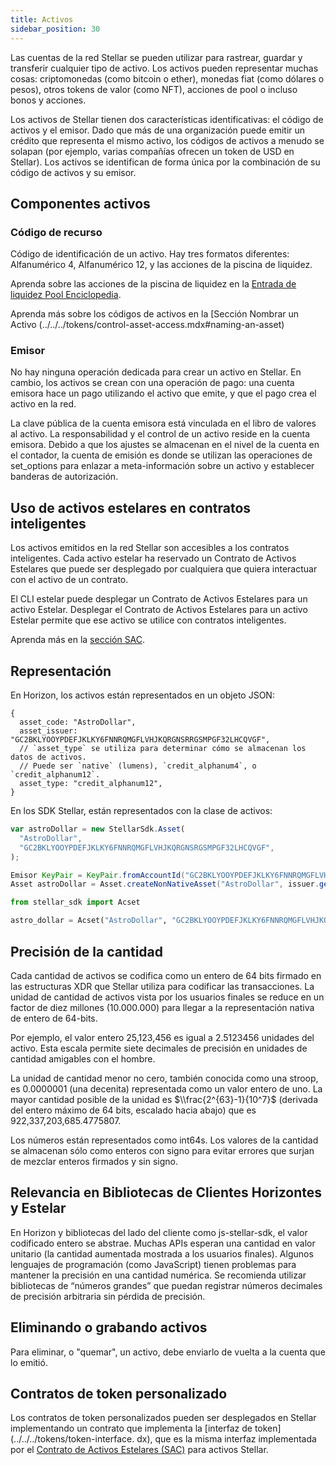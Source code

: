 ```yaml
---
title: Activos
sidebar_position: 30
---
```



Las cuentas de la red Stellar se pueden utilizar para rastrear, guardar y transferir cualquier tipo de activo. Los activos pueden representar muchas cosas: criptomonedas (como bitcoin o ether), monedas fiat (como dólares o pesos), otros tokens de valor (como NFT), acciones de pool o incluso bonos y acciones.

Los activos de Stellar tienen dos características identificativas: el código de activos y el emisor. Dado que más de una organización puede emitir un crédito que representa el mismo activo, los códigos de activos a menudo se solapan (por ejemplo, varias compañías ofrecen un token de USD en Stellar). Los activos se identifican de forma única por la combinación de su código de activos y su emisor.

## Componentes activos

### Código de recurso

Código de identificación de un activo. Hay tres formatos diferentes: Alfanumérico 4, Alfanumérico 12, y las acciones de la piscina de liquidez.

Aprenda sobre las acciones de la piscina de liquidez en la [Entrada de liquidez Pool Enciclopedia](../../encyclopedia/sdex/liquidity-on-stellar-sdex-liquidity-pools.mdx).

Aprenda más sobre los códigos de activos en la \[Sección Nombrar un Activo (../../../tokens/control-asset-access.mdx#naming-an-asset)

### Emisor

No hay ninguna operación dedicada para crear un activo en Stellar. En cambio, los activos se crean con una operación de pago: una cuenta emisora hace un pago utilizando el activo que emite, y que el pago crea el activo en la red.

La clave pública de la cuenta emisora está vinculada en el libro de valores al activo. La responsabilidad y el control de un activo reside en la cuenta emisora. Debido a que los ajustes se almacenan en el nivel de la cuenta en el contador, la cuenta de emisión es donde se utilizan las operaciones de set_options para enlazar a meta-información sobre un activo y establecer banderas de autorización.

## Uso de activos estelares en contratos inteligentes

Los activos emitidos en la red Stellar son accesibles a los contratos inteligentes. Cada activo estelar ha reservado un Contrato de Activos Estelares que puede ser desplegado por cualquiera que quiera interactuar con el activo de un contrato.

El CLI estelar puede desplegar un Contrato de Activos Estelares para un activo Estelar. Desplegar el Contrato de Activos Estelares para un activo Estelar permite que ese activo se utilice con contratos inteligentes.

Aprenda más en la [sección SAC](../../tokens/stellar-asset-contract.mdx).

## Representación

En Horizon, los activos están representados en un objeto JSON:

<CodeExample>

```json5
{
  asset_code: "AstroDollar",
  asset_issuer: "GC2BKLYOOYPDEFJKLKY6FNNRQMGFLVHJKQRGNSRRGSMPGF32LHCQVGF",
  // `asset_type` se utiliza para determinar cómo se almacenan los datos de activos.
  // Puede ser `native` (lumens), `credit_alphanum4`, o `credit_alphanum12`.
  asset_type: "credit_alphanum12",
}
```

</CodeExample>

En los SDK Stellar, están representados con la clase de activos:

<CodeExample>

```js
var astroDollar = new StellarSdk.Asset(
  "AstroDollar",
  "GC2BKLYOOYPDEFJKLKY6FNNRQMGFLVHJKQRGNSRGSMPGF32LHCQVGF",
);
```

```java
Emisor KeyPair = KeyPair.fromAccountId("GC2BKLYOOYPDEFJKLKY6FNNRQMGFLVHJKQRGNSRRGSMPGF32LHCQVGF");
Asset astroDollar = Asset.createNonNativeAsset("AstroDollar", issuer.getAccountId());
```

```python
from stellar_sdk import Acset

astro_dollar = Acset("AstroDollar", "GC2BKLYOOYPDEFJKLKY6FNNRQMGFLVHJKQRGNSRGSMPGF32LHCQVGF")
```

</CodeExample>

## Precisión de la cantidad

Cada cantidad de activos se codifica como un entero de 64 bits firmado en las estructuras XDR que Stellar utiliza para codificar las transacciones. La unidad de cantidad de activos vista por los usuarios finales se reduce en un factor de diez millones (10.000.000) para llegar a la representación nativa de entero de 64-bits.

Por ejemplo, el valor entero 25,123,456 es igual a 2.5123456 unidades del activo. Esta escala permite siete decimales de precisión en unidades de cantidad amigables con el hombre.

La unidad de cantidad menor no cero, también conocida como una stroop, es 0.0000001 (una decenita) representada como un valor entero de uno. La mayor cantidad posible de la unidad es $\\frac{2^{63}-1}{10^7}$ (derivada del entero máximo de 64 bits, escalado hacia abajo) que es 922,337,203,685.4775807.

Los números están representados como int64s. Los valores de la cantidad se almacenan sólo como enteros con signo para evitar errores que surjan de mezclar enteros firmados y sin signo.

## Relevancia en Bibliotecas de Clientes Horizontes y Estelar

En Horizon y bibliotecas del lado del cliente como js-stellar-sdk, el valor codificado entero se abstrae. Muchas APIs esperan una cantidad en valor unitario (la cantidad aumentada mostrada a los usuarios finales). Algunos lenguajes de programación (como JavaScript) tienen problemas para mantener la precisión en una cantidad numérica. Se recomienda utilizar bibliotecas de “números grandes” que puedan registrar números decimales de precisión arbitraria sin pérdida de precisión.

## Eliminando o grabando activos

Para eliminar, o "quemar", un activo, debe enviarlo de vuelta a la cuenta que lo emitió.

## Contratos de token personalizado

Los contratos de token personalizados pueden ser desplegados en Stellar implementando un contrato que implementa la [interfaz de token](../../../tokens/token-interface. dx), que es la misma interfaz implementada por el [Contrato de Activos Estelares (SAC)](../../../tokens/stellar-asset-contract.mdx) para activos Stellar.
